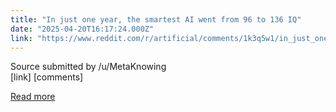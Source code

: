 ```yaml
---
title: "In just one year, the smartest AI went from 96 to 136 IQ"
date: "2025-04-20T16:17:24.000Z"
link: "https://www.reddit.com/r/artificial/comments/1k3q5w1/in_just_one_year_the_smartest_ai_went_from_96_to/"
---
```


Source
    submitted by    /u/MetaKnowing  
 [link]   [comments]

[Read more](https://www.reddit.com/r/artificial/comments/1k3q5w1/in_just_one_year_the_smartest_ai_went_from_96_to/)

